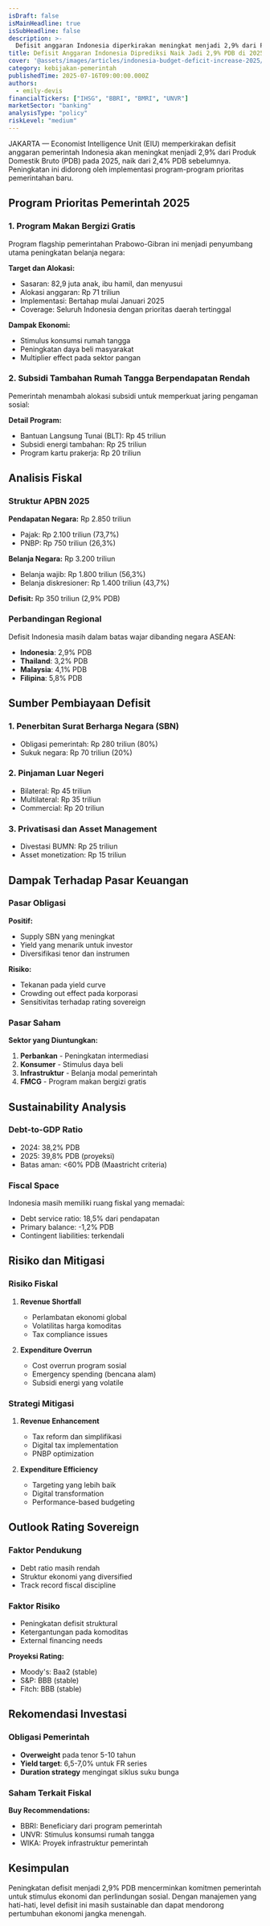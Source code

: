 ```yaml
---
isDraft: false
isMainHeadline: true
isSubHeadline: false
description: >-
  Defisit anggaran Indonesia diperkirakan meningkat menjadi 2,9% dari PDB pada 2025, didorong oleh program makan bergizi gratis dan subsidi tambahan untuk rumah tangga berpendapatan rendah.
title: Defisit Anggaran Indonesia Diprediksi Naik Jadi 2,9% PDB di 2025
cover: '@assets/images/articles/indonesia-budget-deficit-increase-2025/cover.jpg'
category: kebijakan-pemerintah
publishedTime: 2025-07-16T09:00:00.000Z
authors:
  - emily-devis
financialTickers: ["IHSG", "BBRI", "BMRI", "UNVR"]
marketSector: "banking"
analysisType: "policy"
riskLevel: "medium"
---
```


JAKARTA — Economist Intelligence Unit (EIU) memperkirakan defisit anggaran pemerintah Indonesia akan meningkat menjadi 2,9% dari Produk Domestik Bruto (PDB) pada 2025, naik dari 2,4% PDB sebelumnya. Peningkatan ini didorong oleh implementasi program-program prioritas pemerintahan baru.

## Program Prioritas Pemerintah 2025

### 1. Program Makan Bergizi Gratis
Program flagship pemerintahan Prabowo-Gibran ini menjadi penyumbang utama peningkatan belanja negara:

**Target dan Alokasi:**
- Sasaran: 82,9 juta anak, ibu hamil, dan menyusui
- Alokasi anggaran: Rp 71 triliun
- Implementasi: Bertahap mulai Januari 2025
- Coverage: Seluruh Indonesia dengan prioritas daerah tertinggal

**Dampak Ekonomi:**
- Stimulus konsumsi rumah tangga
- Peningkatan daya beli masyarakat
- Multiplier effect pada sektor pangan

### 2. Subsidi Tambahan Rumah Tangga Berpendapatan Rendah
Pemerintah menambah alokasi subsidi untuk memperkuat jaring pengaman sosial:

**Detail Program:**
- Bantuan Langsung Tunai (BLT): Rp 45 triliun
- Subsidi energi tambahan: Rp 25 triliun
- Program kartu prakerja: Rp 20 triliun

## Analisis Fiskal

### Struktur APBN 2025
**Pendapatan Negara:** Rp 2.850 triliun
- Pajak: Rp 2.100 triliun (73,7%)
- PNBP: Rp 750 triliun (26,3%)

**Belanja Negara:** Rp 3.200 triliun
- Belanja wajib: Rp 1.800 triliun (56,3%)
- Belanja diskresioner: Rp 1.400 triliun (43,7%)

**Defisit:** Rp 350 triliun (2,9% PDB)

### Perbandingan Regional
Defisit Indonesia masih dalam batas wajar dibanding negara ASEAN:
- **Indonesia**: 2,9% PDB
- **Thailand**: 3,2% PDB  
- **Malaysia**: 4,1% PDB
- **Filipina**: 5,8% PDB

## Sumber Pembiayaan Defisit

### 1. Penerbitan Surat Berharga Negara (SBN)
- Obligasi pemerintah: Rp 280 triliun (80%)
- Sukuk negara: Rp 70 triliun (20%)

### 2. Pinjaman Luar Negeri
- Bilateral: Rp 45 triliun
- Multilateral: Rp 35 triliun
- Commercial: Rp 20 triliun

### 3. Privatisasi dan Asset Management
- Divestasi BUMN: Rp 25 triliun
- Asset monetization: Rp 15 triliun

## Dampak Terhadap Pasar Keuangan

### Pasar Obligasi
**Positif:**
- Supply SBN yang meningkat
- Yield yang menarik untuk investor
- Diversifikasi tenor dan instrumen

**Risiko:**
- Tekanan pada yield curve
- Crowding out effect pada korporasi
- Sensitivitas terhadap rating sovereign

### Pasar Saham
**Sektor yang Diuntungkan:**
1. **Perbankan** - Peningkatan intermediasi
2. **Konsumer** - Stimulus daya beli
3. **Infrastruktur** - Belanja modal pemerintah
4. **FMCG** - Program makan bergizi gratis

## Sustainability Analysis

### Debt-to-GDP Ratio
- 2024: 38,2% PDB
- 2025: 39,8% PDB (proyeksi)
- Batas aman: <60% PDB (Maastricht criteria)

### Fiscal Space
Indonesia masih memiliki ruang fiskal yang memadai:
- Debt service ratio: 18,5% dari pendapatan
- Primary balance: -1,2% PDB
- Contingent liabilities: terkendali

## Risiko dan Mitigasi

### Risiko Fiskal
1. **Revenue Shortfall**
   - Perlambatan ekonomi global
   - Volatilitas harga komoditas
   - Tax compliance issues

2. **Expenditure Overrun**
   - Cost overrun program sosial
   - Emergency spending (bencana alam)
   - Subsidi energi yang volatile

### Strategi Mitigasi
1. **Revenue Enhancement**
   - Tax reform dan simplifikasi
   - Digital tax implementation
   - PNBP optimization

2. **Expenditure Efficiency**
   - Targeting yang lebih baik
   - Digital transformation
   - Performance-based budgeting

## Outlook Rating Sovereign

### Faktor Pendukung
- Debt ratio masih rendah
- Struktur ekonomi yang diversified
- Track record fiscal discipline

### Faktor Risiko
- Peningkatan defisit struktural
- Ketergantungan pada komoditas
- External financing needs

**Proyeksi Rating:**
- Moody's: Baa2 (stable)
- S&P: BBB (stable)  
- Fitch: BBB (stable)

## Rekomendasi Investasi

### Obligasi Pemerintah
- **Overweight** pada tenor 5-10 tahun
- **Yield target**: 6,5-7,0% untuk FR series
- **Duration strategy** mengingat siklus suku bunga

### Saham Terkait Fiskal
**Buy Recommendations:**
- BBRI: Beneficiary dari program pemerintah
- UNVR: Stimulus konsumsi rumah tangga
- WIKA: Proyek infrastruktur pemerintah

## Kesimpulan

Peningkatan defisit menjadi 2,9% PDB mencerminkan komitmen pemerintah untuk stimulus ekonomi dan perlindungan sosial. Dengan manajemen yang hati-hati, level defisit ini masih sustainable dan dapat mendorong pertumbuhan ekonomi jangka menengah.